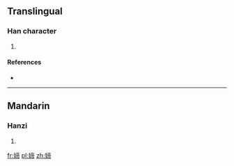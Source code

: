 ==Translingual==

===Han character===
{{Han char|rn=38|rad=女|as=09|sn=12|four=|canj=女卜月月 (VYBB)|ids=⿰[[女]][[帝]]}}

# {{defn|Han|sort=女09}}

====References====
* {{Han ref|kx=0266.140|dkj=06475|dj=0533.190|hdz=21068.130|uh=5A82|ud=23170}}

----

==Mandarin==

===Hanzi===
{{cmn-hanzi|pin=[[dì]] ([[di4]]), [[tí]] ([[ti2]])|wg=ti<sup>4</sup>, t'i<sup>2</sup>}}

# {{defn|lang=cmn|sort=女09}}

[[fr:媂]]
[[pl:媂]]
[[zh:媂]]